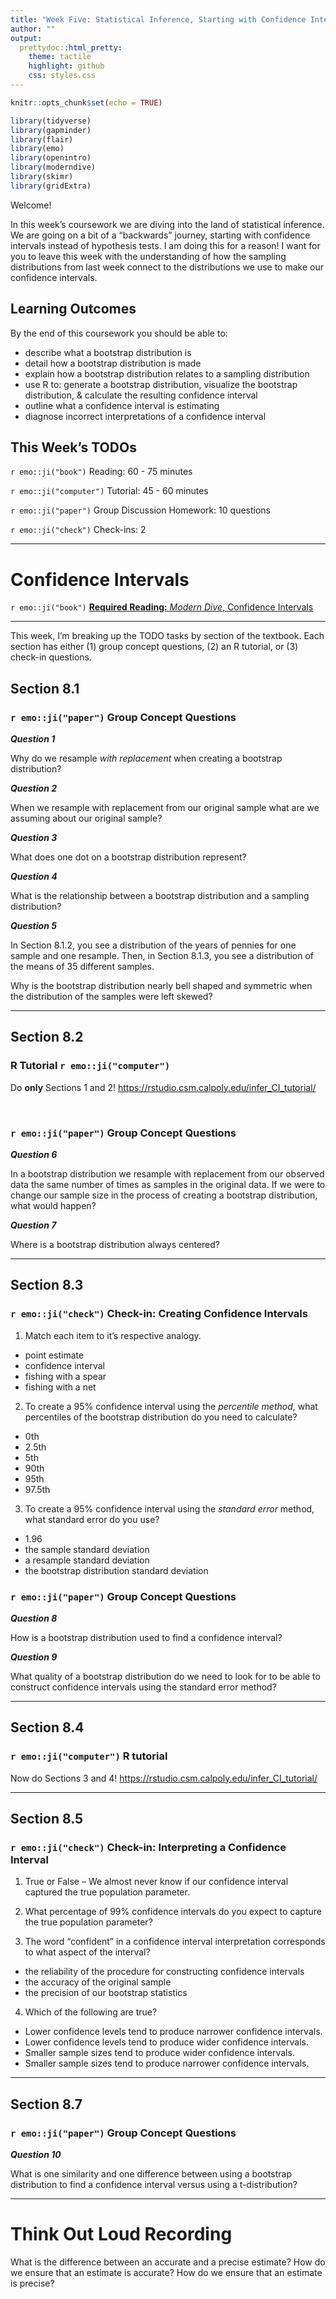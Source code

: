 ```yaml
---
title: "Week Five: Statistical Inference, Starting with Confidence Intervals"
author: ""
output:
  prettydoc::html_pretty:
    theme: tactile
    highlight: github
    css: styles.css
---
```


```r
knitr::opts_chunk$set(echo = TRUE)
```

```r
library(tidyverse)
library(gapminder)
library(flair)
library(emo)
library(openintro)
library(moderndive)
library(skimr)
library(gridExtra)
```


Welcome!

In this week's coursework we are diving into the land of statistical inference. 
We are going on a bit of a "backwards" journey, starting with confidence 
intervals instead of hypothesis tests. I am doing this for a reason! I want for
you to leave this week with the understanding of how the sampling distributions
from last week connect to the distributions we use to make our confidence 
intervals. 


## Learning Outcomes 

By the end of this coursework you should be able to:

- describe what a bootstrap distribution is
- detail how a bootstrap distribution is made
- explain how a bootstrap distribution relates to a sampling distribution
- use R to: generate a bootstrap distribution, visualize the bootstrap
distribution, & calculate the resulting confidence interval
- outline what a confidence interval is estimating
- diagnose incorrect interpretations of a confidence interval


## This Week's TODOs

`r emo::ji("book")` Reading: 60 - 75 minutes 

`r emo::ji("computer")` Tutorial: 45 - 60 minutes

`r emo::ji("paper")` Group Discussion Homework: 10 questions  

`r emo::ji("check")` Check-ins: 2

---

# Confidence Intervals  

`r emo::ji("book")` [**Required Reading:** *Modern Dive*, Confidence Intervals](https://moderndive.com/8-confidence-intervals.html)

---

This week, I'm breaking up the TODO tasks by section of the textbook. Each 
section has either (1) group concept questions, (2) an R tutorial, or (3) 
check-in questions. 

## Section 8.1

### `r emo::ji("paper")` Group Concept Questions

**_Question 1_**

Why do we resample *with replacement* when creating a bootstrap distribution? 

**_Question 2_** 

When we resample with replacement from our original sample what are we assuming
about our original sample?

**_Question 3_** 

What does one dot on a bootstrap distribution represent?

**_Question 4_**

What is the relationship between a bootstrap distribution and a sampling 
distribution?

**_Question 5_**

In Section 8.1.2, you see a distribution of the years of pennies for one sample
and one resample. Then, in Section 8.1.3, you see a distribution of the means 
of 35 different samples. 

Why is the bootstrap distribution nearly bell shaped and symmetric when the
distribution of the samples were left skewed? 

---

## Section 8.2

### R Tutorial `r emo::ji("computer")` 

Do __only__ Sections 1 and 2! <https://rstudio.csm.calpoly.edu/infer_CI_tutorial/>

</br>

### `r emo::ji("paper")` Group Concept Questions

**_Question 6_**

In a bootstrap distribution we resample with replacement from our observed data
the same number of times as samples in the original data. If we were to change
our sample size in the process of creating a bootstrap distribution, what would
happen? 

**_Question 7_**

Where is a bootstrap distribution always centered? 

---

## Section 8.3

### `r emo::ji("check")` Check-in: Creating Confidence Intervals

1. Match each item to it's respective analogy. 

- point estimate 
- confidence interval
- fishing with a spear
- fishing with a net

2. To create a 95% confidence interval using the *percentile method*, what 
percentiles of the bootstrap distribution do you need to calculate?

- 0th
- 2.5th
- 5th
- 90th
- 95th
- 97.5th

3. To create a 95% confidence interval using the *standard error* method, what
standard error do you use?

- 1.96
- the sample standard deviation
- a resample standard deviation
- the bootstrap distribution standard deviation

### `r emo::ji("paper")` Group Concept Questions

**_Question 8_**

How is a bootstrap distribution used to find a confidence interval?

**_Question 9_**

What quality of a bootstrap distribution do we need to look for to be able
to construct confidence intervals using the standard error method?

---

## Section 8.4 

### `r emo::ji("computer")` R tutorial 

Now do Sections 3 and 4! <https://rstudio.csm.calpoly.edu/infer_CI_tutorial/>

---

## Section 8.5

### `r emo::ji("check")` Check-in: Interpreting a Confidence Interval

1. True or False -- We almost never know if our confidence interval captured the
true population parameter. 

2. What percentage of 99% confidence intervals do you expect to capture the 
true population parameter? 

<!-- use textbox -->

3. The word "confident" in a confidence interval interpretation corresponds to 
what aspect of the interval?

- the reliability of the procedure for constructing confidence intervals
- the accuracy of the original sample
- the precision of our bootstrap statistics

4. Which of the following are true?

- Lower confidence levels tend to produce narrower confidence intervals.  
- Lower confidence levels tend to produce wider confidence intervals.  
- Smaller sample sizes tend to produce wider confidence intervals. 
- Smaller sample sizes tend to produce narrower confidence intervals. 

---

## Section 8.7

### `r emo::ji("paper")` Group Concept Questions

**_Question 10_**

What is one similarity and one difference between using a bootstrap 
distribution to find a confidence interval versus using a t-distribution? 

<!-- Sim: -->
<!-- Both approximate the true sampling distribution -->

<!-- Diff: -->
<!-- Bootstraps resample to approximate the distribution, t-distributions use  -->
<!-- mathematical properties to approximate the distribution -->

---

# Think Out Loud Recording 

<!-- Something about sampling variability and sampling distributions -->

What is the difference between an accurate and a precise estimate? How do we
ensure that an estimate is accurate? How do we ensure that an estimate is
precise? 

